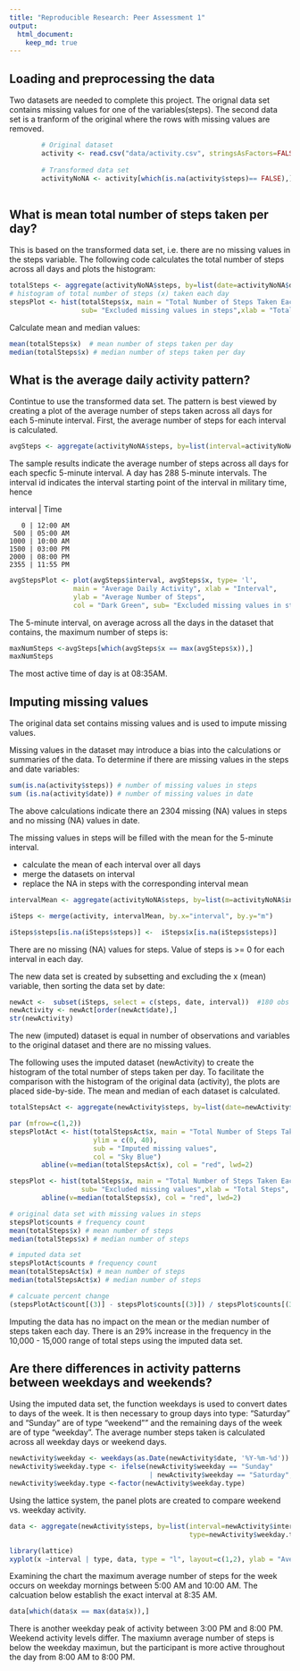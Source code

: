 ```yaml
---
title: "Reproducible Research: Peer Assessment 1"
output: 
  html_document:
    keep_md: true
---
```



## Loading and preprocessing the data
Two datasets are needed to complete this project.  The orignal data set contains missing values for one of the variables(steps).  The second data set is a tranform of the original where the rows with missing values are removed.

```r
        # Original dataset
        activity <- read.csv("data/activity.csv", stringsAsFactors=FALSE,  header=TRUE)
        
        # Transformed data set 
        activityNoNA <- activity[which(is.na(activity$steps)== FALSE),]
           
```

## What is mean total number of steps taken per day?

This is based on the transformed data set, i.e. there are no missing values in the steps variable. The following code calculates the total number of steps across all days and plots the histogram:
```r
totalSteps <- aggregate(activityNoNA$steps, by=list(date=activityNoNA$date), FUN = sum )
# histogram of total number of steps (x) taken each day
stepsPlot <- hist(totalSteps$x, main = "Total Number of Steps Taken Each Day", ylim = c(0, 40),
                  sub= "Excluded missing values in steps",xlab = "Total Steps", col = "Yellow")

```

Calculate mean and median values:
```r
mean(totalSteps$x)  # mean number of steps taken per day
median(totalSteps$x) # median number of steps taken per day
```

## What is the average daily activity pattern?

Contintue to use the transformed data set. The pattern is best viewed by creating a plot of the average number of steps taken across all days for each 5-minute interval.  First, the average number of steps for each interval is calculated.
```r
avgSteps <- aggregate(activityNoNA$steps, by=list(interval=activityNoNA$interval), FUN=mean) 
```
The sample results indicate the average number of steps across all days for each specfic 5-minute interval. A day has 288 5-minute intervals. The interval id indicates the interval starting point of the interval in military time, hence

interval | Time

       0 | 12:00 AM       
     500 | 05:00 AM      
    1000 | 10:00 AM      
    1500 | 03:00 PM    
    2000 | 08:00 PM       
    2355 | 11:55 PM

```r
avgStepsPlot <- plot(avgSteps$interval, avgSteps$x, type= 'l', 
                main = "Average Daily Activity", xlab = "Interval", 
                ylab = "Average Number of Steps", 
                col = "Dark Green", sub= "Excluded missing values in steps")
```

The 5-minute interval, on average across all the days in the dataset that contains, the maximum number of steps is:
```r
maxNumSteps <-avgSteps[which(avgSteps$x == max(avgSteps$x)),]
maxNumSteps
```
The most active time of day is at 08:35AM. 

## Imputing missing values

The original data set contains missing values and is used to impute missing values. 

Missing values in the dataset may introduce a bias into the calculations or summaries of the data. To determine if there are missing values in the steps and date variables:
```r
sum(is.na(activity$steps)) # number of missing values in steps
sum (is.na(activity$date)) # number of missing values in date
```
The above calculations indicate there an 2304 missing (NA) values in steps and no missing (NA) values in date.

The missing values in steps will be filled with the mean for the 5-minute interval.

- calculate the mean of each interval over all days
- merge the datasets on interval 
- replace the NA in steps with the corresponding interval mean
```r
intervalMean <- aggregate(activityNoNA$steps, by=list(m=activityNoNA$interval), FUN=mean)

iSteps <- merge(activity, intervalMean, by.x="interval", by.y="m")

iSteps$steps[is.na(iSteps$steps)] <-  iSteps$x[is.na(iSteps$steps)]
```
There are no missing (NA) values for steps.  Value of steps is >= 0 for each interval in each day.  

The new data set is created by subsetting and excluding the x (mean) variable, then sorting the data set by date:
```r
newAct <-  subset(iSteps, select = c(steps, date, interval))  #180 obs of 68 variables
newActivity <- newAct[order(newAct$date),]
str(newActivity)
```
The new (imputed) dataset is equal in number of observations and variables to the original dataset and there are no missing values. 

The following uses the imputed dataset (newActivity) to create the histogram of the total number of steps taken per day. To facilitate the comparison with the histogram of the original data (activity), the plots are placed side-by-side. The mean and median of each dataset is calculated. 

```r
totalStepsAct <- aggregate(newActivity$steps, by=list(date=newActivity$date), FUN = sum )

par (mfrow=c(1,2))
stepsPlotAct <- hist(totalStepsAct$x, main = "Total Number of Steps Taken Each Day", xlab="Total Steps",
                     ylim = c(0, 40),
                     sub = "Imputed missing values",
                     col = "Sky Blue")
        abline(v=median(totalStepsAct$x), col = "red", lwd=2)

stepsPlot <- hist(totalSteps$x, main = "Total Number of Steps Taken Each Day", ylim = c(0, 40),
                  sub= "Excluded missing values",xlab = "Total Steps", col = "Yellow")
        abline(v=median(totalSteps$x), col = "red", lwd=2)

# original data set with missing values in steps 
stepsPlot$counts # frequency count
mean(totalSteps$x) # mean number of steps 
median(totalSteps$x) # median number of steps

# imputed data set
stepsPlotAct$counts # frequency count 
mean(totalStepsAct$x) # mean number of steps 
median(totalStepsAct$x) # median number of steps 

# calcuate percent change
(stepsPlotAct$count[(3)] - stepsPlot$counts[(3)]) / stepsPlot$counts[(3)] * 100
```
Imputing the data has no impact on the mean or the median number of steps taken each day.  There is an 29% increase in the frequency in the 10,000 - 15,000 range of total steps using the imputed data set. 

## Are there differences in activity patterns between weekdays and weekends?

Using the imputed data set, the function weekdays is used to convert dates to days of the week. It is then necessary to group days into type: "Saturday" and "Sunday" are of type "weekend"" and the remaining days of the week are of type "weekday". The average number steps taken is calculated across all weekday days or weekend days. 
```r
newActivity$weekday <- weekdays(as.Date(newActivity$date, '%Y-%m-%d'))
newActivity$weekday.type <- ifelse(newActivity$weekday == "Sunday" 
                                   | newActivity$weekday == "Saturday", "weekend", "weekday")
newActivity$weekday.type <-factor(newActivity$weekday.type)
```

Using the lattice system, the panel plots are created to compare weekend vs. weekday activity.
```r
data <- aggregate(newActivity$steps, by=list(interval=newActivity$interval, 
                                             type=newActivity$weekday.type), FUN=mean)

library(lattice)
xyplot(x ~interval | type, data, type = "l", layout=c(1,2), ylab = "Average number of steps taken")
```

Examining the chart the maximum average number of steps for the week occurs on weekday mornings between 5:00 AM and 10:00 AM. The calcuation below establish the exact interval at 8:35 AM.
``` r
data[which(data$x == max(data$x)),]
```

There is another weekday peak of activity between 3:00 PM and 8:00 PM.  Weekend activity levels differ.  The maxiumn average number of steps is below the weekday maximun, but the participant is more active throughout the day from 8:00 AM to 8:00 PM. 
